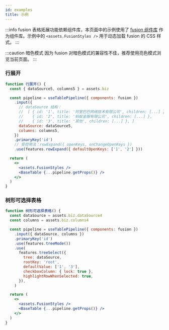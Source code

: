 ```yaml
---
id: examples
title: 示例
---
```


:::info fusion
表格拓展功能依赖组件库，本页面中的示例使用了 [fusion 组件库](https://fusion.design/) 作为组件库。示例中的 `<assets.FusionStyles />` 用于动态加载 fusion 的 CSS 样式。
:::

:::caution 暗色模式
因为 fusion 对暗色模式的兼容性不佳，推荐使用亮色模式浏览当前页面。
:::


### 行展开

```jsx live
function 行展开() {
  const { dataSource5, columns5 } = assets.biz

  const pipeline = useTablePipeline({ components: fusion })
    .input({
      // dataSource 结构：
      //  [ { id: '1', title: '阿里巴巴网络技术有限公司', children: [...] },
      //    { id: '2', title: '蚂蚁金服有限公司', children: [...] },
      //    { id: '3', title: '其他', children: [...] }, ]
      dataSource: dataSource5,
      columns: columns5,
    })
    .primaryKey('id')
    // 受控用法：rowExpand({ openKeys, onChangeOpenKeys })
    .use(features.rowExpand({ defaultOpenKeys: ['1', '2'] }))

  return (
    <>
      <assets.FusionStyles />
      <BaseTable {...pipeline.getProps()} />
    </>
  )
}
```



### 树形可选择表格

```jsx live
function 树形可选择表格() {
  const dataSource = assets.biz.dataSource4
  const columns = assets.biz.columns4

  const pipeline = useTablePipeline({ components: fusion })
    .input({ dataSource, columns })
    .primaryKey('id')
    .use(features.treeMode())
    .use(
      features.treeSelect({
        tree: dataSource,
        rootKey: 'root',
        defaultValue: ['1', '3'],
        checkboxColumn: { lock: true },
        highlightRowWhenSelected: true,
      }),
    )

  return (
    <>
      <assets.FusionStyles />
      <BaseTable {...pipeline.getProps()} />
    </>
  )
}
```
